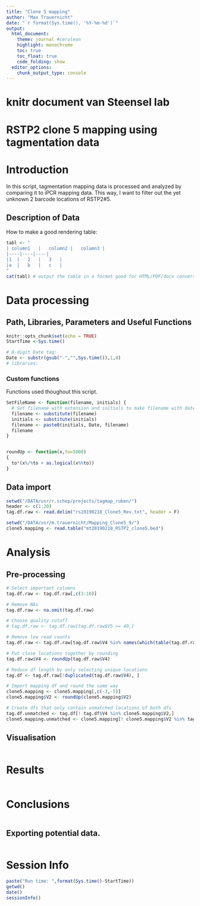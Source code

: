 ```yaml
---
title: "Clone 5 mapping"
author: "Max Trauernicht"
date: "`r format(Sys.time(), '%Y-%m-%d')`"
output: 
  html_document:
    theme: journal #cerulean
    highlight: monochrome
    toc: true
    toc_float: true
    code_folding: show
  editor_options:
    chunk_output_type: console
---
```


# knitr document van Steensel lab

# RSTP2 clone 5 mapping using tagmentation data

# Introduction
In this script, tagmentation mapping data is processed and analyzed by comparing it to iPCR mapping data. This way, I want to filter out the yet unknown 2 barcode locations of RSTP2#5.


## Description of Data
How to make a good rendering table: 
```r
tabl <- "
| column1	|	column2	|	column3	|	
|----|----|----|
|1	|	2	|	3	|	
|a	|	b	|	c	|	
"
cat(tabl) # output the table in a format good for HTML/PDF/docx conversion
```

# Data processing
## Path, Libraries, Parameters and Useful Functions
```r
knitr::opts_chunk$set(echo = TRUE)
StartTime <-Sys.time()

# 8-digit Date tag:
Date <- substr(gsub("-","",Sys.time()),1,8) 
# libraries:
```

### Custom functions
Functions used thoughout this script.
```r
SetFileName <- function(filename, initials) {
  # Set filename with extension and initials to make filename with date integrated.
  filename <- substitute(filename)
  initials <- substitute(initials)
  filename <- paste0(initials, Date, filename)
  filename
}


roundUp <- function(x,to=5000)
{
  to*(x%/%to + as.logical(x%%to))
}

```


## Data import
```r
setwd("/DATA/usr/r.schep/projects/tagmap_ruben/")
header <- c(1:20)
tag.df.raw <- read.delim("rs20190218_Clone5_Rev.txt", header = F)

setwd("/DATA/usr/m.trauernicht/Mapping_Clone5_9/")
clone5.mapping <- read.table("mt20190218_RSTP2_clone5.bed")


```

# Analysis
## Pre-processing
```r
# Select important columns
tag.df.raw <- tag.df.raw[,c(3:10)]

# Remove NAs
tag.df.raw <- na.omit(tag.df.raw)

# Choose quality cutoff
# tag.df.raw <- tag.df.raw[tag.df.raw$V5 >= 40,]

# Remove low read counts
tag.df.raw <- tag.df.raw[tag.df.raw$V4 %in% names(which(table(tag.df.raw$V4) > 30)), ]

# Put close locations together by rounding
tag.df.raw$V4 <- roundUp(tag.df.raw$V4)

# Reduce df length by only selecting unique locations
tag.df <- tag.df.raw[!duplicated(tag.df.raw$V4), ]

# Import mapping df and round the same way
clone5.mapping <- clone5.mapping[,c(-3,-5)]
clone5.mapping$V2 <- roundUp(clone5.mapping$V2)

# Create dfs that only contain unmatched locations of both dfs
tag.df.unmatched <- tag.df[! tag.df$V4 %in% clone5.mapping$V2,]
clone5.mapping.unmatched <- clone5.mapping[! clone5.mapping$V2 %in% tag.df$V4,]
```



## Visualisation
```r
```

# Results
```r
```

# Conclusions
```r
```

## Exporting potential data. 
```r
```

# Session Info
```r
paste("Run time: ",format(Sys.time()-StartTime))
getwd()
date()
sessionInfo()
```

